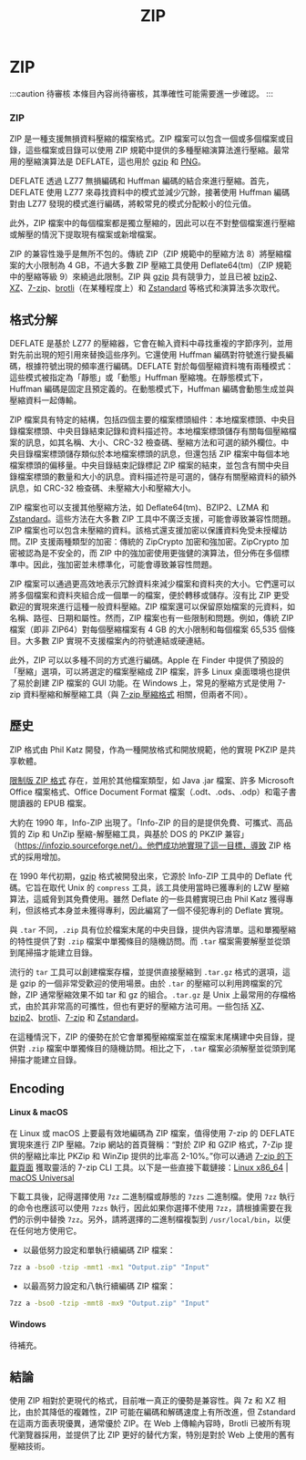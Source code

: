 ﻿---
title: ZIP
sidebar_position: 1
---

# ZIP

:::caution 待審核
本條目內容尚待審核，其準確性可能需要進一步確認。 
:::

### ZIP

ZIP 是一種支援無損資料壓縮的檔案格式。ZIP 檔案可以包含一個或多個檔案或目錄，這些檔案或目錄可以使用 ZIP 規範中提供的多種壓縮演算法進行壓縮。最常用的壓縮演算法是 DEFLATE，這也用於 [gzip](../data/gzip.mdx) 和 [PNG](../images/PNG.mdx)。

DEFLATE 透過 LZ77 無損編碼和 Huffman 編碼的結合來進行壓縮。首先，DEFLATE 使用 LZ77 來尋找資料中的模式並減少冗餘，接著使用 Huffman 編碼對由 LZ77 發現的模式進行編碼，將較常見的模式分配較小的位元值。

此外，ZIP 檔案中的每個檔案都是獨立壓縮的，因此可以在不對整個檔案進行壓縮或解壓的情況下提取現有檔案或新增檔案。

ZIP 的兼容性幾乎是無所不包的。傳統 ZIP（ZIP 規範中的壓縮方法 8）將壓縮檔案的大小限制為 4 GB，不過大多數 ZIP 壓縮工具使用 Deflate64(tm)（ZIP 規範中的壓縮等級 9）來繞過此限制。ZIP 與 [gzip](../data/gzip.mdx) 具有競爭力，並且已被 [bzip2](../data/bzip2.mdx)、[XZ](../data/xz.mdx)、[7-zip](../data/7z.mdx)、[brotli](../data/brotli.mdx)（在某種程度上）和 [Zstandard](../data/zstd.mdx) 等格式和演算法多次取代。

## 格式分解

DEFLATE 是基於 LZ77 的壓縮器，它會在輸入資料中尋找重複的字節序列，並用對先前出現的短引用來替換這些序列。它還使用 Huffman 編碼對符號進行變長編碼，根據符號出現的頻率進行編碼。DEFLATE 對於每個壓縮資料塊有兩種模式：這些模式被指定為「靜態」或「動態」Huffman 壓縮塊。在靜態模式下，Huffman 編碼是固定且預定義的。在動態模式下，Huffman 編碼會動態生成並與壓縮資料一起傳輸。

ZIP 檔案具有特定的結構，包括四個主要的檔案標頭組件：本地檔案標頭、中央目錄檔案標頭、中央目錄結束記錄和資料描述符。本地檔案標頭儲存有關每個壓縮檔案的訊息，如其名稱、大小、CRC-32 檢查碼、壓縮方法和可選的額外欄位。中央目錄檔案標頭儲存類似於本地檔案標頭的訊息，但還包括 ZIP 檔案中每個本地檔案標頭的偏移量。中央目錄結束記錄標記 ZIP 檔案的結束，並包含有關中央目錄檔案標頭的數量和大小的訊息。資料描述符是可選的，儲存有關壓縮資料的額外訊息，如 CRC-32 檢查碼、未壓縮大小和壓縮大小。

ZIP 檔案也可以支援其他壓縮方法，如 Deflate64(tm)、BZIP2、LZMA 和 [Zstandard](../data/zstd.mdx)。這些方法在大多數 ZIP 工具中不廣泛支援，可能會導致兼容性問題。ZIP 檔案也可以包含未壓縮的資料。該格式還支援加密以保護資料免受未授權訪問。ZIP 支援兩種類型的加密：傳統的 ZipCrypto 加密和強加密。ZipCrypto 加密被認為是不安全的，而 ZIP 中的強加密使用更強健的演算法，但分佈在多個標準中。因此，強加密並未標準化，可能會導致兼容性問題。

ZIP 檔案可以通過更高效地表示冗餘資料來減少檔案和資料夾的大小。它們還可以將多個檔案和資料夾組合成一個單一的檔案，便於轉移或儲存。沒有比 ZIP 更受歡迎的實現來進行這種一般資料壓縮。ZIP 檔案還可以保留原始檔案的元資料，如名稱、路徑、日期和屬性。然而，ZIP 檔案也有一些限制和問題。例如，傳統 ZIP 檔案（即非 ZIP64）對每個壓縮檔案有 4 GB 的大小限制和每個檔案 65,535 個條目。大多數 ZIP 實現不支援檔案內的符號連結或硬連結。

此外，ZIP 可以以多種不同的方式進行編碼。Apple 在 Finder 中提供了預設的「壓縮」選項，可以將選定的檔案壓縮成 ZIP 檔案，許多 Linux 桌面環境也提供了易於創建 ZIP 檔案的 GUI 功能。在 Windows 上，常見的壓縮方式是使用 7-zip 資料壓縮和解壓縮工具（與 [7-zip 壓縮格式](../data/7z.mdx) 相關，但兩者不同）。

## 歷史

ZIP 格式由 Phil Katz 開發，作為一種開放格式和開放規範，他的實現 PKZIP 是共享軟體。

[限制版 ZIP 格式](http://www.digitalpreservation.gov/formats/fdd/fdd000361.shtml) 存在，並用於其他檔案類型，如 Java .jar 檔案、許多 Microsoft Office 檔案格式、Office Document Format 檔案（.odt、.ods、.odp）和電子書閱讀器的 EPUB 檔案。

大約在 1990 年，Info-ZIP 出現了。「Info-ZIP 的目的是提供免費、可攜式、高品質的 Zip 和 UnZip 壓縮-解壓縮工具，與基於 DOS 的 PKZIP 兼容」（https://infozip.sourceforge.net/）。他們成功地實現了這一目標，導致 ZIP 格式的採用增加。

在 1990 年代初期，[gzip](../data/gzip.mdx) 格式被開發出來，它源於 Info-ZIP 工具中的 Deflate 代碼。它旨在取代 Unix 的 `compress` 工具，該工具使用當時已獲專利的 LZW 壓縮算法，這威脅到其免費使用。雖然 Deflate 的一些具體實現已由 Phil Katz 獲得專利，但該格式本身並未獲得專利，因此編寫了一個不侵犯專利的 Deflate 實現。

與 `.tar` 不同，`.zip` 具有位於檔案末尾的中央目錄，提供內容清單。這和單獨壓縮的特性提供了對 `.zip` 檔案中單獨條目的隨機訪問。而 `.tar` 檔案需要解壓並從頭到尾掃描才能建立目錄。

流行的 `tar` 工具可以創建檔案存檔，並提供直接壓縮到 `.tar.gz` 格式的選項，這是 gzip 的一個非常受歡迎的使用場景。由於 `.tar` 的壓縮可以利用跨檔案的冗餘，ZIP 通常壓縮效果不如 tar 和 gz 的組合。`.tar.gz` 是 Unix 上最常用的存檔格式，由於其非常高的可攜性，但也有更好的壓縮方法可用。一些包括 [XZ](../data/xz.mdx)、[bzip2](../data/bzip2.mdx)、[brotli](../data/brotli.mdx)、[7-zip](../data/7z.mdx) 和 [Zstandard](../data/zstd.mdx)。

在這種情況下，ZIP 的優勢在於它會單獨壓縮檔案並在檔案末尾構建中央目錄，提供對 `.zip` 檔案中單獨條目的隨機訪問。相比之下，`.tar` 檔案必須解壓並從頭到尾掃描才能建立目錄。

## Encoding

#### Linux & macOS

在 Linux 或 macOS 上要最有效地編碼為 ZIP 檔案，值得使用 7-zip 的 DEFLATE 實現來進行 ZIP 壓縮。7zip 網站的首頁聲稱：“對於 ZIP 和 GZIP 格式，7-Zip 提供的壓縮比率比 PKZip 和 WinZip 提供的比率高 2-10%。”你可以通過 [7-zip 的下載頁面](https://www.7-zip.org/download.html) 獲取靈活的 7-zip CLI 工具。以下是一些直接下載鏈接：[Linux x86_64](https://www.7-zip.org/a/7z2301-linux-x64.tar.xz) | [macOS Universal](https://www.7-zip.org/a/7z2301-mac.tar.xz)

下載工具後，記得選擇使用 `7zz` 二進制檔或靜態的 `7zzs` 二進制檔。使用 `7zz` 執行的命令也應該可以使用 `7zzs` 執行，因此如果你選擇不使用 `7zz`，請根據需要在我們的示例中替換 `7zz`。另外，請將選擇的二進制檔複製到 `/usr/local/bin`，以便在任何地方使用它。

- 以最低努力設定和單執行續編碼 ZIP 檔案：
```bash
7zz a -bso0 -tzip -mmt1 -mx1 "Output.zip" "Input"
```

- 以最高努力設定和八執行續編碼 ZIP 檔案：
```bash
7zz a -bso0 -tzip -mmt8 -mx9 "Output.zip" "Input"
```

#### Windows

待補充。

## 結論

使用 ZIP 相對於更現代的格式，目前唯一真正的優勢是兼容性。與 7z 和 XZ 相比，由於其降低的複雜性，ZIP 可能在編碼和解碼速度上有所改進，但 Zstandard 在這兩方面表現優異，通常優於 ZIP。在 Web 上傳輸內容時，Brotli 已被所有現代瀏覽器採用，並提供了比 ZIP 更好的替代方案，特別是對於 Web 上使用的舊有壓縮技術。